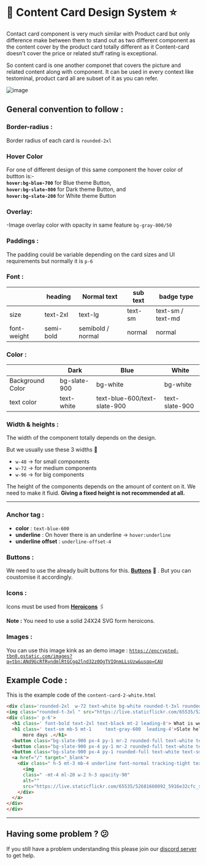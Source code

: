 # 📒 Content Card Design System ⭐
Contact card component is very much similar with Product card but only difference make between them to stand out as two different component as the content cover by the product card totally different as it Content-card doesn't cover the price or related stuff rating is exceptional.

So content card is one another componet that covers the picture and related content along with component. It can be used in every context like testominal, product card all are subset of it as you can refer.

![image](https://user-images.githubusercontent.com/98400348/232878436-445d146d-6628-47f8-a237-084300222867.png)

## General convention to follow :

### **Border-radius** :

Border radius of each card is `rounded-2xl` 

### Hover Color

For one of different design of this same component the hover color of buttton is:- <br/>
**`hover:bg-blue-700`** for Blue theme Button, <br/>
**`hover:bg-slate-800`** for Dark theme Button, and  <br/>
**`hover:bg-slate-200`** for White theme Button <br/>

### **Overlay:**
-Image overlay color with opacity in same feature `bg-gray-800/50` 

### **Paddings :**

The padding could be variable depending on the card sizes and UI requirements but normally it is `p-6`

### Font :

|  | heading | Normal text | sub text | badge type |
| --- | --- | --- | --- | --- |
| size | text-2xl | text-lg | text-sm | text-sm / text-md |
| font-weight | semi-bold | semibold / normal | normal | normal |

### Color :

|  | Dark | Blue | White |
| --- | --- | --- | --- |
| Background Color | bg-slate-900 | bg-white | bg-white |
| text color | text-white | text-blue-600/text-slate-900 | text-slate-900 |

### Width & heights :

The width of the component totally depends on the design.

But we usually use these 3 widths 🔽

- `w-48` → for small components
- `w-72` → for medium components
- `w-96` → for big components

The height of the components depends on the amount of content on it. We need to make it fluid. **Giving a fixed height is not recommended at all.** 

---

### Anchor tag :

- **color** : `text-blue-600`
- **underline** : On hover there is an underline → `hover:underline`
- **underline offset** : `underline-offset-4`

### Buttons :

We need to use the already built buttons for this. **[Buttons](https://github.com/Clueless-Community/seamless-ui/tree/main/Buttons)** 🔗 . But you can coustomise it accordingly.

### Icons :

Icons must be used from **[Heroicons](https://heroicons.com/)** 🖇️

**Note :** You need to use a solid 24X24 SVG form heroicons.

### Images :

You can use this image kink as an demo image : [`https://encrypted-tbn0.gstatic.com/images?q=tbn:ANd9GcRfRyndmlRtGCgq2lnd32z0OgTVIQnmLLsUzw&usqp=CAU`](https://encrypted-tbn0.gstatic.com/images?q=tbn:ANd9GcRfRyndmlRtGCgq2lnd32z0OgTVIQnmLLsUzw&usqp=CAU)

## Example Code :
This is the example code of the `content-card-2-white.html`

```html
<div class='rounded-2xl  w-72 text-white bg-white rounded-t-3xl rounded-b-3xl' >
<img class="rounded-t-3xl " src="https://live.staticflickr.com/65535/52680953849_d3e9252ca7_z.jpg" alt="img" />
<div class=' p-6'>
  <h1 class=' font-bold text-2xl text-black mt-2 leading-8'> What is web3?</h1>
  <h1 class=' text-sm mb-5 mt-1 	text-gray-600  leading-4'>Slate helps you see how  many more days you need to work to reach. Slate helps you see how many
      more days .</h1>
  <button class="bg-slate-900 px-4 py-1 mr-2 rounded-full text-white text-sm font-normal font-sans text-center text-bg-gray-200 hover:bg-black transition-all disabled:bg-gray-400">Tags</button>
  <button class="bg-slate-900 px-4 py-1 mr-2 rounded-full text-white text-sm font-normal font-sans text-center text-bg-gray-200 hover:bg-black transition-all disabled:bg-gray-400">Google</button>
  <button class="bg-slate-900 px-4 py-1 rounded-full text-white text-sm font-normal font-sans text-center text-bg-gray-200 hover:bg-black transition-all disabled:bg-gray-400">Nvdia</button>
  <a href="/" target="_blank">
    <div class=" h-5 mt-3 mb-4 underline font-normal tracking-tight text-neutral-900">Know more
      <img
      class=" -mt-4 ml-20 w-2 h-3 opacity-90"
      alt=""
      src="https://live.staticflickr.com/65535/52681660092_5916e32cfc_s.jpg"/>
    </div>
  </a>
</div>
</div>
```

---

## Having some problem ? 😕

If you still have a problem understanding this please join our [discord server](https://discord.gg/zrVMjGW8sB) to get help.
